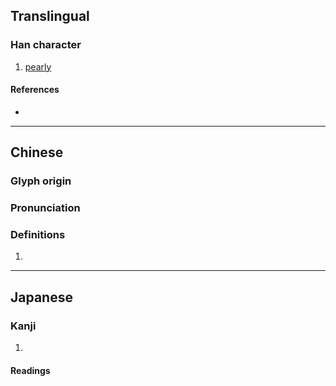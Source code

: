 {{character info/new}}
==Translingual==

===Han character===
{{Han char|rn=96|rad=玉|as=03|sn=7|four=17120|canj=MGPI|ids=⿰𤣩勺}}

# [[pearly]]

====References====
* {{Han ref|kx=0727.160|dkj=20841|dj=1139.130|hdz=21102.090|uh=7393|ud=29587|bh=CB6A|bd=52074}}

----

==Chinese==
{{zh-forms}}

===Glyph origin===
{{Han etym}}

===Pronunciation===
{{zh-pron
|m=dì
|c=dik1
|mc=y
|oc=y
|cat=
}}

===Definitions===
{{zh-hanzi}}

# {{rfdef|zh}}

----

==Japanese==

===Kanji===
{{ja-kanji|grade=|rs=玉03}}

# {{defn|lang=ja|sort=玉03}}

====Readings====
{{ja-readings|on=[[てき]] (teki), [[ちゃく]] (chaku)|kun=[[ひかる]] (hikaru)}}